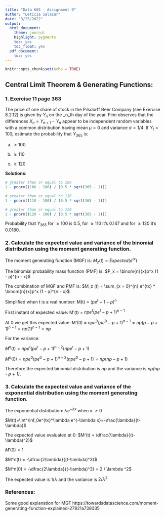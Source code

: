 ```yaml
---
title: "Data 605 - Assignment 9"
author: "Leticia Salazar"
date: "3/25/2022"
output:
  html_document:
    theme: journal
    highlight: pygments
    toc: yes
    toc_float: yes  
  pdf_document:
    toc: yes
---
```


```r
knitr::opts_chunk$set(echo = TRUE)
```

## Central Limit Theorem & Generating Functions:

### 1. Exercise 11 page 363

The price of one share of stock in the Pilsdorff Beer Company (see Exercise 8.2.12) is given by $Y_n$ on the _n_th day of the year. Finn observes that the differences $X_n = Y_{n + 1} - Y_n$ appear to be independent random variables with a common distribution having mean $\mu = 0$ and variance $\sigma = 1 / 4$. If $Y_1$ = 100, estimate the probability that $Y_365$ is:

(a) $\ge 100$

(b) $\ge 110$

(c) $\ge 120$

**Solutions:**

```r
# greater than or equal to 100
1 - pnorm((100 - 100) / (0.5 * sqrt(365 - 1)))

# greater than or equal to 110
1 - pnorm((110 - 100) / (0.5 * sqrt(365 - 1)))

# greater than or equal to 120
1 - pnorm((120 - 100) / (0.5 * sqrt(365 - 1)))
```
Probability that $Y_365$ for $\ge 100$ is 0.5, for $\ge 110$ it's 0.147 and for $\ge 120$ it's 0.0180.

### 2. Calculate the expected value and variance of the binomial distribution using the moment generating function.

The moment generating function (MGF) is: $M_z (t) = Expected(e^{tx})$

The binomial probability mass function (PMF) is: $P_x = \binom{n}{x}p^x (1 - p)^{n - x}$

The combination of MGF and PMF is: $M_z (t) = \sum_{x = 0}^{n} e^{tx} * \binom{n}{x}p^x (1 - p)^{n - x}$

Simplified when t is a real number: M(t) = $(pe^t + 1 - p)^n$

First instant of expected value: M'(t) = $npe^t(pe^t - p + 1)^{n-1}$

At 0 we get this expected value: M'(0) = $npe^0(pe^0 - p + 1)^{n-1} = np(p - p + 1)^{n - 1} = np(1)^{n - 1} = np$ 

For the variance:

$M^n(t) = npe^t(pe^t - p + 1)^{n-2}(npe^t -p +1)$


$M^n(0) = npe^0(pe^0 - p + 1)^{n-2}(npe^0 -p +1) = np(np - p + 1)$

Therefore the expected binomial distribution is *np* and the variance is *np(np - p + 1)*. 

### 3. Calculate the expected value and variance of the exponential distribution using the moment generating function.

The exponential distribution: $\lambda e^{-\lambda x}$ when x $\ge 0$ 

$M(t)=\int^\inf_0e^{tx}*\lambda e^{-\lambda x}=-\frac{\lambda}{t-\lambda}$

The expected value evaluated at 0: $M'(t) = \dfrac{\lambda}{(t-\lambda)^2}$

$M'(0) = 1$

$M^n(t) = -\dfrac{2\lambda}{(t-\lambda)^3}$

$M^n(0) = -\dfrac{2\lambda}{(-\lambda)^3} = 2 / \lambda ^2$

The expected value is $1 / \lambda$ and the variance is $2 / \lambda ^2$

### References:

Some good explanation for MGF https://towardsdatascience.com/moment-generating-function-explained-27821a739035